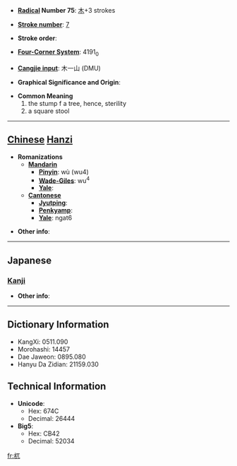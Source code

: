 * '''[[Wiktionary:Chinese radical index| Radical]] Number 75''': [[Wiktionary:Chinese radical index 木|木]]+3 strokes

* '''[[Wiktionary:Chinese total strokes index|Stroke number]]''': [[Wiktionary:Chinese total strokes index 7|7]]

* '''Stroke order''': 

* '''[[Wiktionary:Chinese four corner index|Four-Corner System]]''': 4191<sub>0</sub>

* '''[[Wiktionary:Chinese Cangjie index|Cangjie input]]''': 木一山 (DMU)

* '''Graphical Significance and Origin''': 

* '''Common Meaning'''
*#the stump f a tree, hence, sterility
*# a square stool


----

== [[Chinese]] [[Hanzi]] ==

* '''Romanizations'''
** '''[[Mandarin]]'''
*** '''[[Pinyin]]''': wù (wu4)
*** '''[[Wade-Giles]]''': wu<sup>4</sup>
*** '''[[Yale]]''': 
** '''[[Cantonese]]'''
*** '''[[Jyutping]]''':
*** '''[[Penkyamp]]''': 
*** '''[[Yale]]''': ngat6

* '''Other info''': 

----

==Japanese==
===[[Kanji]]===
{{kanji|on readings=[[ごつ]] (gotsu), [[ごち]] (gochi), [[ぐつ]] (gutsu), [[ぐち]] (guchi)
|kun readings=
}}

* '''Other info''':  

----

== Dictionary Information ==

* KangXi: 0511.090
* Morohashi: 14457
* Dae Jaweon: 0895.080
* Hanyu Da Zidian: 21159.030

== Technical Information ==

* '''Unicode''':
** Hex: 674C
** Decimal: 26444
* '''Big5''':
** Hex: CB42
** Decimal: 52034

[[fr:杌]]